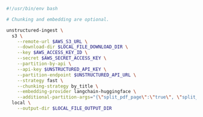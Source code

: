 ```bash CLI
#!/usr/bin/env bash

# Chunking and embedding are optional.

unstructured-ingest \
  s3 \
    --remote-url $AWS_S3_URL \
    --download-dir $LOCAL_FILE_DOWNLOAD_DIR \
    --key $AWS_ACCESS_KEY_ID \
    --secret $AWS_SECRET_ACCESS_KEY \
    --partition-by-api \
    --api-key $UNSTRUCTURED_API_KEY \
    --partition-endpoint $UNSTRUCTURED_API_URL \
    --strategy fast \
    --chunking-strategy by_title \
    --embedding-provider langchain-huggingface \
    --additional-partition-args="{\"split_pdf_page\":\"true\", \"split_pdf_allow_failed\":\"true\", \"split_pdf_concurrency_level\": 15}" \
  local \
    --output-dir $LOCAL_FILE_OUTPUT_DIR
```

